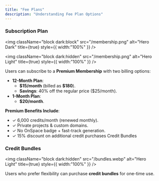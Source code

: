 ```yaml
---
title: "Fee Plans"
description: "Understanding Fee Plan Options"
---
```


### **Subscription** Plan

<img
  className="block dark:block"
  src="/membership.png"
  alt="Hero Dark"
  title={true}
  style={{ width:"100%" }}
/>

<img
  className="block dark:hidden"
  src="/membership.png"
  alt="Hero Light"
  title={true}
  style={{ width:"100%" }}
/>

Users can subscribe to a **Premium Membership** with two billing options:

- **12-Month Plan**:
  - **\$15/month** (billed as **\$180**).
  - **Savings**: 40% off the regular price (\$25/month).
- **1-Month Plan**:
  - **\$20/month**.

**Premium Benefits Include**:

- ✓ 6,000 credits/month (renewed monthly).
- ✓ Private projects & custom domains.
- ✓ No OnSpace badge \+ fast-track generation.
- ✓ 15% discount on additional credit purchases Credit Bundles

### **Credit Bundles** 

<img
  className="block dark:hidden"
  src="/bundles.webp"
  alt="Hero Light"
  title={true}
  style={{ width:"100%" }}
/>

Users who prefer flexibility can purchase **credit bundles** for one-time use.